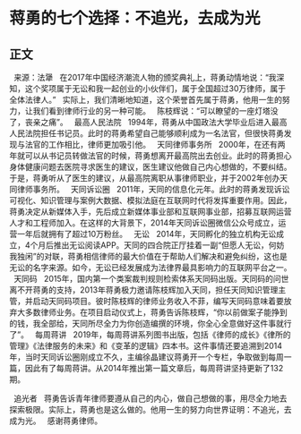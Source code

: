 # 蒋勇的七个选择：不追光，去成为光
## 正文
 
来源：法犟
 
在2017年中国经济潮流人物的颁奖典礼上，蒋勇动情地说：“我深知，这个奖项属于无讼和我一起创业的小伙伴们，属于全国超过30万律师，属于全体法律人。”
 
实际上，我们清晰地知道，这个荣誉首先属于蒋勇，他用一生的努力，让我们看到律师行业的另一种可能。
 
陈枝辉说：“可以瞭望的一座灯塔没了，丧亲之痛”。
 
最高人民法院
 
1994年，蒋勇从中国政法大学毕业后进入最高人民法院担任书记员。此时的蒋勇希望自己能够顺利成为一名法官，但很快蒋勇发现与法官的工作相比，律师更加吸引他。
 
天同律师事务所
 
2000年，在还有两年就可以从书记员转做法官的时候，蒋勇想离开最高院出去创业。此时的蒋勇担心身体健康问题去医院寻求医生的建议，医生建议他做自己内心想做的，不要纠结。于是，蒋勇听从了医生的建议，从最高院离职从事律师职业，并于2002年创办天同律师事务所。
 
天同诉讼圈
 
2011年，天同的信息化元年。此时的蒋勇发现诉讼可视化、知识管理与案例大数据、模拟法庭在互联网时代将发挥重要作用。因此，蒋勇决定从新媒体入手，先后成立新媒体事业部和互联网事业部，招募互联网运营人才和工程师加入。在这样的大背景下，2014年天同诉讼圈微信公众号成立，运营一年后就拥有了超过10万粉丝。
 
无讼
 
2014年，天同孵化的独立机构无讼成立，4个月后推出无讼阅读APP。天同的四合院正厅挂着一副“但愿人无讼，何妨我独闲”的对联，蒋勇相信律师的最大价值在于帮助人们解决和避免纠纷，这也是无讼的名字来源。如今，无讼已经发展成为法律界最具影响力的互联网平台之一。
 
天同码
 
2015年，国内第一个类案裁判规则检索体系天同码出版。天同码的问世离不开蒋勇的支持，2013年蒋勇极力邀请陈枝辉加入天同，担任天同知识管理主管，并启动天同码项目。彼时陈枝辉的律师业务收入不菲，编写天同码意味着要放弃大多数律师业务。在项目启动仪式上，蒋勇告诉陈枝辉，“你以前做案子能挣到的钱，我全部给，天同所尽全力为你创造编撰的环境，你全心全意做好这件事就行了”。
 
每周蒋讲
 
2019年，每周蒋讲系列图书出版，包括《律师的成长》《律所的管理》《法律服务的未来》和《变革的逻辑》四本书。这件事情还要追溯到2014年，当时天同诉讼圈刚成立不久，主编徐晶建议蒋勇开一个专栏，争取做到每周一篇，因此有了每周蒋讲。从2014年推出第一篇文章后，每周蒋讲坚持更新了132期。

 
追光者
 
蒋勇告诉青年律师要遵从自己的内心，做自己想做的事，用尽全力地去探索极限。实际上，蒋勇也是这么做的。他用一生的努力向世界证明：不追光，去成为光。
 
感谢蒋勇律师。
 
